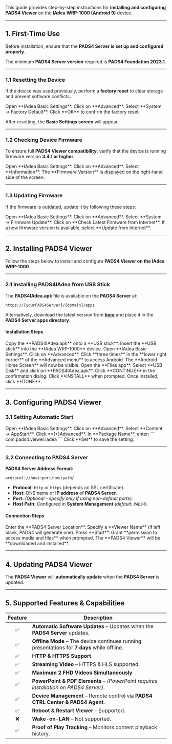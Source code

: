 This guide provides step-by-step instructions for **installing and configuring PADS4 Viewer** on the **IAdea WRP-1000 (Android 9)** device.  

---

## **1. First-Time Use**  

Before installation, ensure that the **PADS4 Server is set up and configured properly**.  

<Note> The minimum **PADS4 Server version** required is **PADS4 Foundation 2023.1**.</Note>  

---

### **1.1 Resetting the Device**  

If the device was used previously, perform a **factory reset** to clear storage and prevent software conflicts.  

<Steps>  
  <Step title="Step One">  
    Open **IAdea Basic Settings**.  
  </Step>  
  <Step title="Step Two">  
    Click on **Advanced**.  
  </Step>  
  <Step title="Step Three">  
    Select **System → Factory Default**.  
  </Step>  
  <Step title="Step Four">  
    Click **OK** to confirm the factory reset.  
  </Step>  
</Steps>  

After resetting, the **Basic Settings screen** will appear.  

---

### **1.2 Checking Device Firmware**  

To ensure full **PADS4 Viewer compatibility**, verify that the device is running firmware version **3.4.1 or higher**.  

<Steps>  
  <Step title="Step One">  
    Open **IAdea Basic Settings**.  
  </Step>  
  <Step title="Step Two">  
    Click on **Advanced**.  
  </Step>  
  <Step title="Step Three">  
    Select **Information**.  
  </Step>  
  <Step title="Step Four">  
    The **Firmware Version** is displayed on the right-hand side of the screen.  
  </Step>  
</Steps>  

---

### **1.3 Updating Firmware**  

If the firmware is outdated, update it by following these steps:  

<Steps>  
  <Step title="Step One">  
    Open **IAdea Basic Settings**.  
  </Step>  
  <Step title="Step Two">  
    Click on **Advanced**.  
  </Step>  
  <Step title="Step Three">  
    Select **System → Firmware Update**.  
  </Step>  
  <Step title="Step Four">  
    Click on **Check Latest Firmware from Internet**.  
  </Step>  
  <Step title="Step Five">  
    If a new firmware version is available, select **Update from Internet**.  
  </Step>  
</Steps>  

---

## **2. Installing PADS4 Viewer**  

Follow the steps below to install and configure **PADS4 Viewer on the IAdea WRP-1000**.  

---

### **2.1 Installing PADS4IAdea from USB Stick**  

The **PADS4IAdea.apk** file is available on the **PADS4 Server** at:  
```  
https://[yourPADS4Server]/[domain]/apps  
```  
Alternatively, download the latest version from **[here](#)** and place it in the **PADS4 Server apps directory**.  

#### **Installation Steps**  

<Steps>  
  <Step title="Step One">  
    Copy the **PADS4IAdea.apk** onto a **USB stick**.  
  </Step>  
  <Step title="Step Two">  
    Insert the **USB stick** into the **IAdea WRP-1000** device.  
  </Step>  
  <Step title="Step Three">  
    Open **IAdea Basic Settings**.  
  </Step>  
  <Step title="Step Four">  
    Click on **Advanced**.  
  </Step>  
  <Step title="Step Five">  
    Click **three times** in the **lower right corner** of the **Advanced menu** to access Android.  
  </Step>  
  <Step title="Step Six">  
    The **Android Home Screen** will now be visible.  
  </Step>  
  <Step title="Step Seven">  
    Open the **Files app**.  
  </Step>  
  <Step title="Step Eight">  
    Select **USB Disk** and click on **PADS4IAdea.apk**.  
  </Step>  
  <Step title="Step Nine">  
    Click **CONTINUE** in the confirmation dialog.  
  </Step>  
  <Step title="Step Ten">  
    Click **INSTALL** when prompted.  
  </Step>  
  <Step title="Step Eleven">  
    Once installed, click **DONE**.  
  </Step>  
</Steps>  

---

## **3. Configuring PADS4 Viewer**  

### **3.1 Setting Automatic Start**  

<Steps>  
  <Step title="Step One">  
    Open **IAdea Basic Settings**.  
  </Step>  
  <Step title="Step Two">  
    Click on **Advanced**.  
  </Step>  
  <Step title="Step Three">  
    Select **Content → AppStart**.  
  </Step>  
  <Step title="Step Four">  
    Click **(+)Advanced**.  
  </Step>  
  <Step title="Step Five">  
    In **Package Name**, enter:  
    ```  
    com.pads4.viewer.iadea  
    ```  
  </Step>  
  <Step title="Step Six">  
    Click **Set** to save the setting.  
  </Step>  
</Steps>  

---

### **3.2 Connecting to PADS4 Server**  

**PADS4 Server Address Format:**  
```  
protocol://host:port/hostpath/  
```  
- **Protocol:** `http` or `https` (depends on SSL certificate).  
- **Host:** DNS name or **IP address** of **PADS4 Server**.  
- **Port:** *(Optional - specify only if using non-default ports).*  
- **Host Path:** Configured in **System Management** *(default: `PADS4`)*.  

#### **Connection Steps**  

<Steps>  
  <Step title="Step One">  
    Enter the **PADS4 Server Location**.  
  </Step>  
  <Step title="Step Two - *Optional*">  
    Specify a **Viewer Name** (if left blank, PADS4 will generate one).  
  </Step>  
  <Step title="Step Three">  
    Press **Start**.  
  </Step>  
  <Step title="Step Four">  
    Grant **permission to access media and files** when prompted.  
  </Step>  
  <Step title="Step Five">  
    The **PADS4 Viewer** will be **downloaded and installed**.  
  </Step>  
</Steps>  

---

## **4. Updating PADS4 Viewer**  

The **PADS4 Viewer** will **automatically update** when the **PADS4 Server** is updated.  

---

## **5. Supported Features & Capabilities**  

| Feature | Description |  
|:------:|------------|  
| ✅ | **Automatic Software Updates** – Updates when the **PADS4 Server** updates. |  
| ✅ | **Offline Mode** – The device continues running presentations for **7 days** while offline. |  
| ✅ | **HTTP & HTTPS Support** |  
| ✅ | **Streaming Video** – HTTPS & HLS supported. |  
| ✅ | **Maximum 2 FHD Videos Simultaneously** |  
| ✅ | **PowerPoint & PDF Elements** – *(PowerPoint requires installation on PADS4 Server)*. |  
| ✅ | **Device Management** – Remote control via **PADS4 CTRL Center & PADS4 Agent**. |  
| ✅ | **Reboot & Restart Viewer** – Supported. |  
| ❌ | **Wake-on-LAN** – Not supported. |  
| ✅ | **Proof of Play Tracking** – Monitors content playback history. |  
